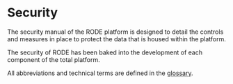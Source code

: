 # Security

The security manual of the RODE platform is designed to detail the controls and measures in place to protect the data that is housed within the platform.

The security of RODE has been baked into the development of each component of the total platform.

All abbreviations and technical terms are defined in the [glossary](/Documentation/Security/Glossary).
